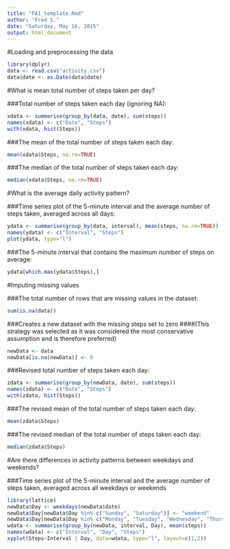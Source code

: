 ```yaml
---
title: "PA1_template.Rmd"
author: "Fred S."
date: "Saturday, May 16, 2015"
output: html_document
---
```


#Loading and preprocessing the data
```r
library(dplyr)
data <- read.csv("activity.csv")
data$date <- as.Date(data$date)
```

#What is mean total number of steps taken per day?

###Total number of steps taken each day (ignoring NA):
```r
xdata <- summarise(group_by(data, date), sum(steps))
names(xdata) <- c("Date", "Steps")
with(xdata, hist(Steps))
```

###The mean of the total number of steps taken each day:
```r
mean(xdata$Steps, na.rm=TRUE)
```

###The median of the total number of steps taken each day:
```r
median(xdata$Steps, na.rm=TRUE)
```

#What is the average daily activity pattern?

###Time series plot of the 5-minute interval and the average number of steps taken, averaged across all days:
```r
ydata <- summarise(group_by(data, interval), mean(steps, na.rm=TRUE))
names(ydata) <- c("Interval", "Steps")
plot(ydata, type="l")
```

###The 5-minute interval that contains the maximum number of steps on average:
```r
ydata[which.max(ydata$Steps),]
```

#Imputing missing values

###The total number of rows that are missing values in the dataset:
```r
sum(is.na(data))
```

###Creates a new dataset with the missing steps set to zero 
####(This strategy was selected as it was considered the most conservative assumption and is therefore preferred)
```r
newData <- data
newData[is.na(newData)] <- 0
```

###Revised total number of steps taken each day:
```r
zdata <- summarise(group_by(newData, date), sum(steps))
names(zdata) <- c("Date", "Steps")
with(zdata, hist(Steps))
```

###The revised mean of the total number of steps taken each day:
```r
mean(zdata$Steps)
```

###The revised median of the total number of steps taken each day:
```r
median(zdata$Steps)
```

#Are there differences in activity patterns between weekdays and weekends?

###Time series plot of the 5-minute interval and the average number of steps taken, averaged across all weekdays or weekends
```r
library(lattice)
newData$Day <- weekdays(newData$date)
newData$Day[newData$Day %in% c("Sunday", "Saturday")] <- "weekend"
newData$Day[newData$Day %in% c("Monday", "Tuesday", "Wednesday", "Thursday", "Friday")] <- "weekday"
wdata <- summarise(group_by(newData, interval, Day), mean(steps))
names(wdata) <- c("Interval", "Day", "Steps")
xyplot(Steps~Interval | Day, data=wdata, type="l", layout=c(1,2))
```

